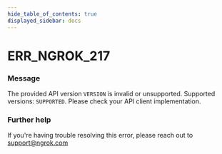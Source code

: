 ```yaml
---
hide_table_of_contents: true
displayed_sidebar: docs
---
```



# ERR_NGROK_217

### Message

The provided API version `VERSION` is invalid or unsupported. Supported versions: `SUPPORTED`. Please check your API client implementation.

### Further help

If you're having trouble resolving this error, please reach out to [support@ngrok.com](mailto:support@ngrok.com?subject=Help%20with%20ERR_NGROK_217)

<ErrorDetails error="err_ngrok_217" />
